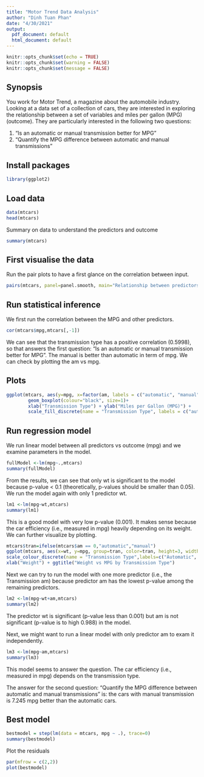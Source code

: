 ```yaml
---
title: "Motor Trend Data Analysis"
author: "Dinh Tuan Phan"
date: "4/30/2021"
output:
  pdf_document: default
  html_document: default
---
```


```r
knitr::opts_chunk$set(echo = TRUE)
knitr::opts_chunk$set(warning = FALSE)
knitr::opts_chunk$set(message = FALSE)
```

## Synopsis

You work for Motor Trend, a magazine about the automobile industry. Looking at a data set of a collection of cars, they are interested in exploring the relationship between a set of variables and miles per gallon (MPG) (outcome). They are particularly interested in the following two questions:

1. “Is an automatic or manual transmission better for MPG”
2. "Quantify the MPG difference between automatic and manual transmissions"  

## Install packages

```r
library(ggplot2)
```

## Load data

```r
data(mtcars)
head(mtcars)
```


Summary on data to understand the predictors and outcome

```r
summary(mtcars)
```


## First visualise the data

Run the pair plots to have a first glance on the correlation between input.

```r
pairs(mtcars, panel=panel.smooth, main="Relationship between predictors")

```


## Run statistical inference

We first run the correlation between the MPG and other predictors.

```r
cor(mtcars$mpg,mtcars[,-1])

```

We can see that the transmission type has a positive correlation (0.5998), so that answers the first question: “Is an automatic or manual transmission better for MPG”. The manual is better than automatic in term of mpg. We can check by plotting the am vs mpg.


## Plots

```r
ggplot(mtcars, aes(y=mpg, x=factor(am, labels = c("automatic", "manual")), fill=factor(am)))+
        geom_boxplot(colour="black", size=1)+
        xlab("Transmission Type") + ylab("Miles per Gallon (MPG)") + 
        scale_fill_discrete(name = "Transmission Type", labels = c("automatic", "manual"))
```


## Run regression model

We run linear model between all predictors vs outcome (mpg) and we examine parameters in the model.

```r
fullModel <-lm(mpg~.,mtcars)
summary(fullModel)
```

From the results, we can see that only wt is significant to the model because p-value < 0.1 (theoretically, p-values should be smaller than 0.05). We run the model again with only 1 predictor wt.


```r
lm1 <-lm(mpg~wt,mtcars)
summary(lm1)
```

This is a good model with very low p-value (0.001). It makes sense because the car efficiency (i.e., measured in mpg) heavily depending on its weight. We can further visualize by plotting.

```r
mtcars$tran=ifelse(mtcars$am == 0,"automatic","manual")
ggplot(mtcars, aes(x=wt, y=mpg, group=tran, color=tran, height=3, width=3)) + geom_point() +  
scale_colour_discrete(name = "Transmission Type",labels=c("Automatic", "Manual")) + 
xlab("Weight") + ggtitle("Weight vs MPG by Transmission Type")
```



Next we can try to run the model with one more predictor (i.e., the Transmission am) because predictor am has the lowest p-value among the remaining predictors.

```r
lm2 <-lm(mpg~wt+am,mtcars)
summary(lm2)
```

The predictor wt is significant (p-value less than 0.001) but am is not significant (p-value is to high 0.988) in the model.


Next, we might want to run a linear model with only predictor am to exam it independently.

```r
lm3 <-lm(mpg~am,mtcars)
summary(lm3)
```

This model seems to answer the question. The car efficiency (i.e., measured in mpg) depends on the transmission type.

The answer for the second question: "Quantify the MPG difference between automatic and manual transmissions" is: the cars with manual transmission is 7.245 mpg better than the automatic cars.


## Best model

```r
bestmodel = step(lm(data = mtcars, mpg ~ .), trace=0)
summary(bestmodel)
```
Plot the residuals

```r
par(mfrow = c(2,2))
plot(bestmodel)
```



